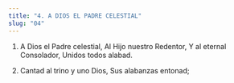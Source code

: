 ```yaml
---
title: "4. A DIOS EL PADRE CELESTIAL"
slug: "04"
---
```


1. A Dios el Padre celestial, Al Hijo nuestro Redentor, Y al eternal Consolador, Unidos todos alabad.

2. Cantad al trino y uno Dios, Sus alabanzas entonad;
